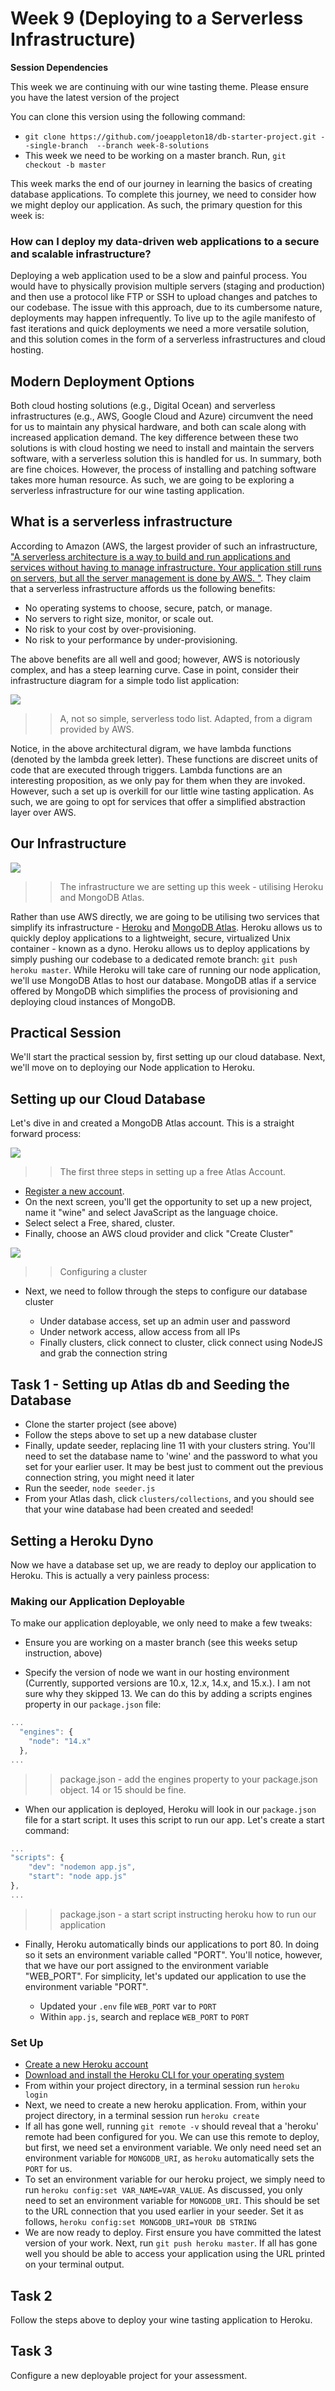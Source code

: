


  
  # Week 9 (Deploying to a Serverless Infrastructure)

  <MuiAlert severity="warning">
  <AlertTitle>
    <strong> Session Dependencies  </strong>
  </AlertTitle>
   
  This week we are continuing with our wine tasting theme. Please ensure you have the latest version 
  of the project
   
  You can clone this version using the following command:
  
  - `git clone https://github.com/joeappleton18/db-starter-project.git --single-branch  --branch week-8-solutions`
  - This week we need to be working on a master branch. Run, `git checkout -b master`
</MuiAlert>

This week marks the end of our journey in learning the basics of creating database applications. To complete this journey, we need to consider how we might deploy our application.  As such, the primary question for this week is:

### How can I deploy my data-driven web applications to a secure and scalable infrastructure?

Deploying a web application used to be a slow and painful process. You would have to physically provision multiple servers (staging and production) and then use a protocol like FTP or SSH to upload changes and patches to our codebase.  The issue with this approach, due to its cumbersome nature, deployments may happen infrequently. To live up to the agile manifesto of fast iterations and quick deployments we need a more versatile solution, and this solution comes in the form of a serverless infrastructures and cloud hosting.

## Modern Deployment Options 

Both cloud hosting solutions (e.g., Digital Ocean) and serverless infrastructures  (e.g., AWS, Google Cloud and Azure)  circumvent the need for us to maintain any physical hardware, and both can scale along with increased application demand. The key difference between these two solutions is with cloud hosting we need to install and maintain the servers software, with a serverless solution this is handled for us. In summary, both are fine choices. However, the process of installing and patching software takes more human resource. As such, we are going to be exploring a serverless infrastructure for our wine tasting application. 

## What is a serverless infrastructure  

According to Amazon (AWS, the largest provider of such an infrastructure, ["A serverless architecture is a way to build and run applications and services without having to manage infrastructure. Your application still runs on servers, but all the server management is done by AWS. "](https://aws.amazon.com/lambda/serverless-architectures-learn-more/). They claim that a serverless infrastructure affords us the following benefits:

- No operating systems to choose, secure, patch, or manage.
- No servers to right size, monitor, or scale out.
- No risk to your cost by over-provisioning.
- No risk to your performance by under-provisioning.

The above benefits are all well and good; however, AWS is notoriously complex, and has a steep learning curve. Case in point, consider their infrastructure diagram for a simple todo list application:


<img src={aws} />

>> A, not so simple, serverless todo list. Adapted, from a digram provided by AWS.

Notice, in the above architectural digram, we have lambda functions (denoted by the lambda greek letter). These functions are discreet units of code that are executed through triggers. Lambda functions are an interesting proposition, as we only pay for them when they are invoked. However, such a set up is overkill for our little wine tasting application. As such, we are going to opt for services that offer a simplified abstraction layer over AWS. 

## Our Infrastructure

<img src={wine} />

>> The infrastructure we are setting up this week - utilising Heroku and MongoDB Atlas.

Rather than use AWS directly, we are going to be utilising two services that simplify its infrastructure - [Heroku](https://devcenter.heroku.com/) and [MongoDB Atlas](https://www.mongodb.com/cloud/atlas/register). Heroku allows us to quickly deploy  applications to a lightweight, secure, virtualized Unix container - known as a dyno. Heroku allows us to deploy applications by simply pushing our codebase to a dedicated remote branch: `git push heroku master`.  While Heroku will take care of running our node application, we'll use MongoDB Atlas to host our database. MongoDB atlas if a service offered by MongoDB which simplifies the process of provisioning and deploying cloud instances of MongoDB. 

## Practical Session 

We'll start the practical session by, first setting up our cloud database. Next, we'll move on to deploying our Node application to Heroku.

## Setting up our Cloud Database 

Let's dive in and created a MongoDB Atlas account. This is a straight forward process:

<img src={settingUpFreeAccount} />

>> The first three steps in setting up a free Atlas Account.

- [Register a new account](https://www.mongodb.com/cloud/atlas/register).
- On the next screen, you'll get the opportunity to set up a new project, name it "wine" and select JavaScript as the language choice. 
- Select select a Free, shared, cluster.
- Finally, choose an AWS cloud provider and click "Create Cluster"


<img src={configCluster} />

>> Configuring a cluster

- Next, we need to follow through the steps to configure our database cluster

    -   Under database access, set up an admin user and password 
    -   Under network access, allow access from all IPs
    -   Finally clusters, click connect to cluster, click connect using NodeJS and grab the  connection string 
    

## Task 1 - Setting up Atlas db and Seeding the Database 

- Clone the starter project (see above)
- Follow the steps above to set up a new database cluster
- Finally, update seeder, replacing line 11 with your clusters string. You'll need to set the database name to 'wine' and the password to what you set for your earlier user. It may be best just to comment out the previous connection string, you might need it later
- Run the seeder, `node seeder.js`
- From your Atlas dash, click `clusters/collections`, and you should see that your wine database had been created and seeded!

## Setting a Heroku Dyno

Now we have a database set up, we are ready to deploy our application to Heroku. This is actually a very painless process: 

### Making our Application Deployable

To make our application deployable, we only need to make a few tweaks:

- Ensure you are working on a master branch (see this weeks setup instruction, above)

- Specify the version of node we want in our hosting environment (Currently, supported versions are 10.x, 12.x, 14.x, and 15.x.). I am not sure why they skipped 13. We can do this by adding a scripts engines property in our `package.json` file:

```JavaScript
...
  "engines": {
    "node": "14.x"
  },
...
```
>> package.json -  add the engines property to your package.json object. 14 or 15 should be fine.

- When our application is deployed, Heroku will look in our `package.json` file for a start script. It uses this script to run our app. Let's create a start command:

```JavaScript
...
"scripts": {
    "dev": "nodemon app.js",
    "start": "node app.js"
},
...
```
>> package.json -  a start script instructing heroku how to run our application

- Finally, Heroku automatically binds our applications to port 80. In doing so it sets an environment variable called "PORT". You'll notice, however, that we have our port assigned to the environment variable "WEB_PORT". For simplicity, let's updated our application to use the environment variable "PORT".

    - Updated your `.env` file `WEB_PORT` var to `PORT`
    - Within `app.js`, search and replace `WEB_PORT` to `PORT` 

### Set Up

- [Create a new Heroku account](https://signup.heroku.com/signup/dc)
- [Download and install the Heroku CLI for your operating system](https://devcenter.heroku.com/articles/heroku-cli#download-and-install)
- From within your project directory, in a terminal session run  `heroku login` 
- Next, we need to create a new heroku application. From, within your project directory, in a terminal session run  `heroku create` 
- If all has gone well, running `git remote -v` should reveal that a 'heroku' remote had been configured for you. We can use this remote to deploy, but first, we need set a environment variable. We only need need set an environment variable for `MONGODB_URI`, as `heroku` automatically sets the `PORT` for us.  
- To set an environment variable for our heroku project, we simply need to run `heroku config:set VAR_NAME=VAR_VALUE`. As discussed, you only need to set an environment variable for `MONGODB_URI`. This should be set to the URL connection that you used earlier in your seeder. Set it as follows, `heroku config:set MONGODB_URI=YOUR DB STRING`
- We are now ready to deploy. First ensure you have committed the latest version of your work. Next, run `git push heroku master`. If all has gone well you should be able to access your application using the URL printed on your terminal output.

## Task 2

Follow the steps above to deploy your wine tasting application to Heroku.

## Task 3

Configure a new deployable project for your assessment. 









